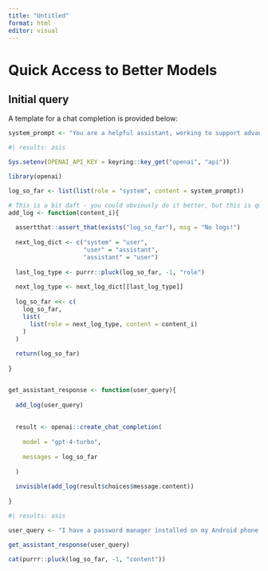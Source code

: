 ```yaml
---
title: "Untitled"
format: html
editor: visual
---
```


# Quick Access to Better Models

## Initial query

A template for a chat completion is provided below:

```r

system_prompt <- "You are a helpful assistant, working to support advanced users with tech issues with few or no good search engine results."

```


```r
#| results: asis

Sys.setenv(OPENAI_API_KEY = keyring::key_get("openai", "api"))

library(openai)

log_so_far <- list(list(role = "system", content = system_prompt))

# This is a bit daft - you could obviously do it better, but this is quick.
add_log <- function(content_i){
  
  assertthat::assert_that(exists("log_so_far"), msg = "No logs!")
  
  next_log_dict <- c("system" = "user",
                     "user" = "assistant",
                     "assistant" = "user")
  
  last_log_type <- purrr::pluck(log_so_far, -1, "role")
  
  next_log_type <- next_log_dict[[last_log_type]]
  
  log_so_far <<- c(
    log_so_far,
    list(
      list(role = next_log_type, content = content_i)
    )
  )
  
  return(log_so_far)
  
}


get_assistant_response <- function(user_query){
  
  add_log(user_query)
  
  
  result <- openai::create_chat_completion(
    
    model = "gpt-4-turbo", 
    
    messages = log_so_far
    
  )
  
  invisible(add_log(result$choices$message.content))
  
}

```


```r
#| results: asis

user_query <- "I have a password manager installed on my Android phone. On initially loading a webpage, I correctly get prompted to select a saved password from the password manager (my system settings appear to be correct). However, when swiping away from the page or after an autofill, I no longer get the dropdown or prompt at the top of the on-screen keyboard, meaning I cannot select the autofill again or select a different one. Is there a way to force the prompt to show again?"

get_assistant_response(user_query)

cat(purrr::pluck(log_so_far, -1, "content"))

```
